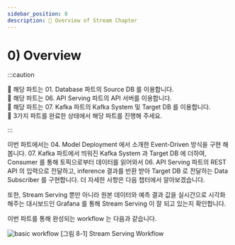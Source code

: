 ```yaml
---
sidebar_position: 0
description: 📌 Overview of Stream Chapter
---
```


# 0) Overview



:::caution

📌  해당 파트는 <Part>01. Database</Part> 파트의 Source DB 를 이용합니다.  
📌  해당 파트는 <Part>06. API Serving</Part> 파트의 API 서버를 이용합니다.  
📌  해당 파트는 <Part>07. Kafka</Part> 파트의 Kafka System 및 Target DB 를 이용합니다.  
📌  3가지 파트를 완료한 상태에서 해당 파트를 진행해 주세요.  

:::
<p>
이번 파트에서는 <Part>04. Model Deployment</Part> 에서 소개한 Event-Driven 방식을 구현 해봅니다.
<Part>07. Kafka</Part> 파트에서 띄워진 Kafka System 과 Target DB 에 더하여, Consumer 를 통해 토픽으로부터 데이터를 읽어와서 <Part>06. API Serving</Part> 파트의 REST API 의 입력으로 전달하고, inference 결과를 반환 받아 Target DB 로 전달하는 Data Subscriber 를 구현합니다. 
더 자세한 사항은 다음 챕터에서 알아보겠습니다.
</p>
<p>
또한, Stream Serving 뿐만 아니라 원본 데이터와 예측 결과 값을 실시간으로 시각화해주는 대시보드인 Grafana 를 통해 Stream Serving 이 잘 되고 있는지 확인합니다.
</p>
<p>
이번 파트를 통해 완성되는 workflow 는 다음과 같습니다.
</p>
<div style={{textAlign: 'center'}}>

![basic workflow](./img/stream-1.png)
[그림 8-1] Stream Serving Workflow
</div>
